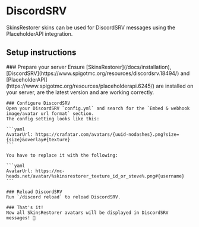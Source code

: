 
# DiscordSRV

SkinsRestorer skins can be used for DiscordSRV messages using the PlaceholderAPI integration.

## Setup instructions

<Steps>
    ### Prepare your server
    Ensure [SkinsRestorer](/docs/installation), [DiscordSRV](https://www.spigotmc.org/resources/discordsrv.18494/) and [PlaceholderAPI](https://www.spigotmc.org/resources/placeholderapi.6245/) are installed on your server, are the latest version and are working correctly.

    ### Configure DiscordSRV
    Open your DiscordSRV `config.yml` and search for the `Embed & webhook image/avatar url format` section.
    The config setting looks like this:

    ```yaml
    AvatarUrl: https://crafatar.com/avatars/{uuid-nodashes}.png?size={size}&overlay#{texture}
    ```

    You have to replace it with the following:

    ```yaml
    AvatarUrl: https://mc-heads.net/avatar/%skinsrestorer_texture_id_or_steve%.png#{username}
    ```

    ### Reload DiscordSRV
    Run `/discord reload` to reload DiscordSRV.

    ### That's it!
    Now all SkinsRestorer avatars will be displayed in DiscordSRV messages! 🎉
</Steps>
